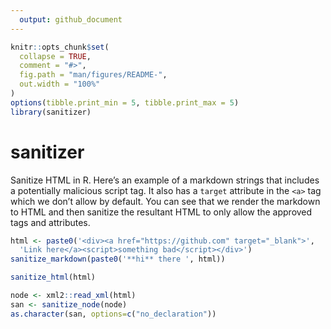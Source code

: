 ```yaml
---
  output: github_document
---
```


<!-- README.md is generated from README.Rmd. Please edit that file -->

```r
knitr::opts_chunk$set(
  collapse = TRUE,
  comment = "#>",
  fig.path = "man/figures/README-",
  out.width = "100%"
)
options(tibble.print_min = 5, tibble.print_max = 5)
library(sanitizer)
```

# sanitizer

Sanitize HTML in R. Here's an example of a markdown strings that includes a potentially malicious script tag. It also has a `target` attribute in the `<a>` tag which we don't allow by default. You can see that we render the markdown to HTML and then sanitize the resultant HTML to only allow the approved tags and attributes.

```r
html <- paste0('<div><a href="https://github.com" target="_blank">',
  'Link here</a><script>something bad</script></div>')
sanitize_markdown(paste0('**hi** there ', html))
```

```r
sanitize_html(html)
```

```r
node <- xml2::read_xml(html)
san <- sanitize_node(node)
as.character(san, options=c("no_declaration"))
```
